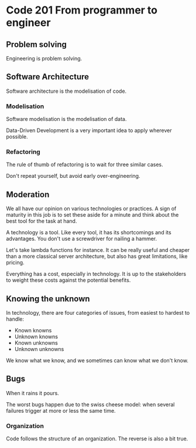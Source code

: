 # Code 201 From programmer to engineer

## Problem solving

Engineering is problem solving.

## Software Architecture

Software architecture is the modelisation of code.

### Modelisation

Software modelisation is the modelisation of data.

Data-Driven Development is a very important idea to apply wherever possible.

### Refactoring

The rule of thumb of refactoring is to wait for three similar cases.

Don't repeat yourself, but avoid early over-engineering.

## Moderation

We all have our opinion on various technologies or practices. A sign of maturity in this job is to set these aside for a minute and think about the best tool for the task at hand.

A technology is a tool. Like every tool, it has its shortcomings and its advantages. You don't use a screwdriver for nailing a hammer.

Let's take lambda functions for instance. It can be really useful and cheaper than a more classical server architecture, but also has great limitations, like pricing.

Everything has a cost, especially in technology. It is up to the stakeholders to weight these costs against the potential benefits.

## Knowing the unknown

In technology, there are four categories of issues, from easiest to hardest to handle:

- Known knowns
- Unknown knowns
- Known unknowns
- Unknown unknowns

We know what we know, and we sometimes can know what we don't know.

## Bugs

When it rains it pours.

The worst bugs happen due to the swiss cheese model: when several failures trigger at more or less the same time.

### Organization

Code follows the structure of an organization. The reverse is also a bit true.
